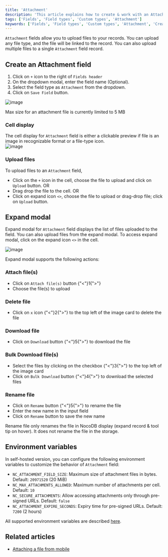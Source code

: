 ```yaml
---
title: 'Attachment'
description: 'This article explains how to create & work with an Attachment field.'
tags: ['Fields', 'Field types', 'Custom types', 'Attachment']
keywords: ['Fields', 'Field types', 'Custom types', 'Attachment', 'Create attachment field']
---
```



`Attachment` fields allow you to upload files to your records. You can upload any file type, and the file will be linked to the record. You can also upload multiple files to a single `Attachment` field record.

## Create an Attachment field
1. Click on `+` icon to the right of `Fields header`
2. On the dropdown modal, enter the field name (Optional).
3. Select the field type as `Attachment` from the dropdown.
4. Click on `Save Field` button.

![image](/img/v2/fields/types/attachment.png)

<Callout type="info">Max size for an attachment file is currently limited to 5 MB</Callout>

### Cell display
The cell display for `Attachment` field is either a clickable preview if file is an image in recognizable format or a file-type icon.  
![image](/img/v2/fields/attachment-cell.png)

### Upload files
To upload files to an `Attachment` field, 
- Click on the `+` icon in the cell, choose the file to upload and click on `Upload` button. OR
- Drag drop the file to the cell. OR
- Click on expand icon `<>`, choose the file to upload or drag-drop file; click on `Upload` button.

## Expand modal
Expand modal for `Attachment` field displays the list of files uploaded to the field. You can also upload files from the expand modal. To access expand modal, click on the expand icon `<>` in the cell.

![image](/img/v2/fields/attachment-expand.png)

Expand modal supports the following actions:

### Attach file(s)
- Click on `Attach file(s)` button {"<"}1{">"}
- Choose the file(s) to upload

### Delete file
- Click on `x` icon {"<"}2{">"} to the top left of the image card to delete the file

### Download file
- Click on `Download` button {"<"}5{">"} to download the file

### Bulk Download file(s)
- Select the files by clicking on the checkbox {"<"}3{">"} to the top left of the image card
- Click on `Bulk Download` button {"<"}4{">"} to download the selected files

### Rename file
- Click on `Rename` button {"<"}5{">"} to rename the file
- Enter the new name in the input field
- Click on `Rename` button to save the new name

<Callout type="note">
Rename file only renames the file in NocoDB display (expand record & tool tip on hover). It does not rename the file in the storage.
</Callout>

## Environment variables
In self-hosted version, you can configure the following environment variables to customize the behavior of `Attachment` field:
- `NC_ATTACHMENT_FIELD_SIZE`: Maximum size of attachment files in bytes. Default: `20971520` (20 MiB)
- `NC_MAX_ATTACHMENTS_ALLOWED`: Maximum number of attachments per cell. Default: `10`
- `NC_SECURE_ATTACHMENTS`: Allow accessing attachments only through pre-signed URLs. Default: `false`
- `NC_ATTACHMENT_EXPIRE_SECONDS`: Expiry time for pre-signed URLs. Default: `7200` (2 hours)

All supported environment variables are described [here](/docs/self-hosting/environment-variables).

## Related articles
- [Attaching a file from mobile](/docs/product-docs/views/view-types/form#attaching-a-file-from-mobile-device)
